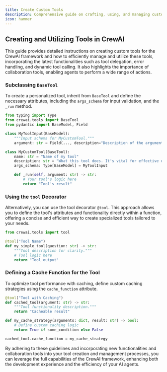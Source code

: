 ```yaml
---
title: Create Custom Tools
description: Comprehensive guide on crafting, using, and managing custom tools within the CrewAI framework, including new functionalities and error handling.
icon: hammer
---
```


## Creating and Utilizing Tools in CrewAI

This guide provides detailed instructions on creating custom tools for the CrewAI framework and how to efficiently manage and utilize these tools,
incorporating the latest functionalities such as tool delegation, error handling, and dynamic tool calling. It also highlights the importance of collaboration tools,
enabling agents to perform a wide range of actions.

### Subclassing `BaseTool`

To create a personalized tool, inherit from `BaseTool` and define the necessary attributes, including the `args_schema` for input validation, and the `_run` method.

```python Code
from typing import Type
from crewai.tools import BaseTool
from pydantic import BaseModel, Field

class MyToolInput(BaseModel):
    """Input schema for MyCustomTool."""
    argument: str = Field(..., description="Description of the argument.")

class MyCustomTool(BaseTool):
    name: str = "Name of my tool"
    description: str = "What this tool does. It's vital for effective utilization."
    args_schema: Type[BaseModel] = MyToolInput

    def _run(self, argument: str) -> str:
        # Your tool's logic here
        return "Tool's result"
```

### Using the `tool` Decorator

Alternatively, you can use the tool decorator `@tool`. This approach allows you to define the tool's attributes and functionality directly within a function,
offering a concise and efficient way to create specialized tools tailored to your needs.

```python Code
from crewai.tools import tool

@tool("Tool Name")
def my_simple_tool(question: str) -> str:
    """Tool description for clarity."""
    # Tool logic here
    return "Tool output"
```

### Defining a Cache Function for the Tool

To optimize tool performance with caching, define custom caching strategies using the `cache_function` attribute.

```python Code
@tool("Tool with Caching")
def cached_tool(argument: str) -> str:
    """Tool functionality description."""
    return "Cacheable result"

def my_cache_strategy(arguments: dict, result: str) -> bool:
    # Define custom caching logic
    return True if some_condition else False

cached_tool.cache_function = my_cache_strategy
```

By adhering to these guidelines and incorporating new functionalities and collaboration tools into your tool creation and management processes,
you can leverage the full capabilities of the CrewAI framework, enhancing both the development experience and the efficiency of your AI agents.
